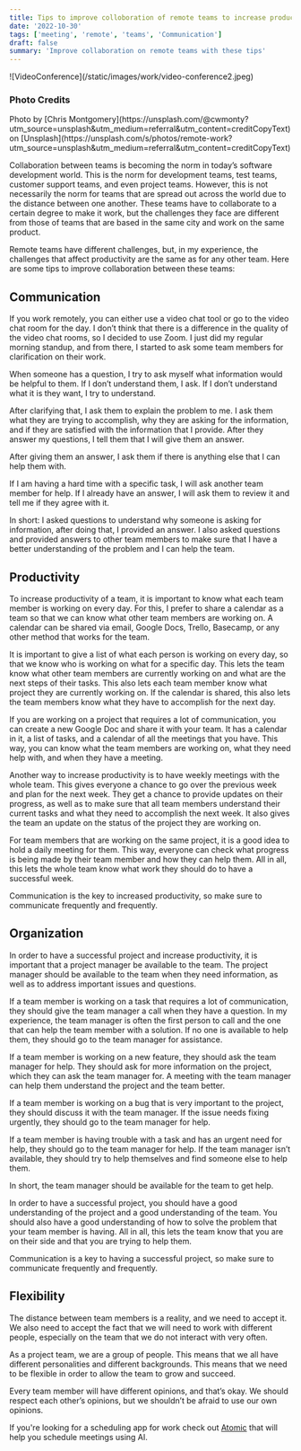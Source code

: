 ```yaml
---
title: Tips to improve colloboration of remote teams to increase productivity
date: '2022-10-30'
tags: ['meeting', 'remote', 'teams', 'Communication']
draft: false
summary: 'Improve collaboration on remote teams with these tips'
---
```

<div className="my-1 w-full overflow-hidden">
    ![VideoConference](/static/images/work/video-conference2.jpeg)
</div>

### Photo Credits
<div>
  Photo by [Chris Montgomery](https://unsplash.com/@cwmonty?utm_source=unsplash&utm_medium=referral&utm_content=creditCopyText)
  on
  [Unsplash](https://unsplash.com/s/photos/remote-work?utm_source=unsplash&utm_medium=referral&utm_content=creditCopyText)
</div>
  
Collaboration between teams is becoming the norm in today’s software development world. This is the norm for development teams, test teams, customer support teams, and even project teams. However, this is not necessarily the norm for teams that are spread out across the world due to the distance between one another. These teams have to collaborate to a certain degree to make it work, but the challenges they face are different from those of teams that are based in the same city and work on the same product.

Remote teams have different challenges, but, in my experience, the challenges that affect productivity are the same as for any other team. Here are some tips to improve collaboration between these teams:

## Communication

If you work remotely, you can either use a video chat tool or go to the video chat room for the day. I don’t think that there is a difference in the quality of the video chat rooms, so I decided to use Zoom. I just did my regular morning standup, and from there, I started to ask some team members for clarification on their work.

When someone has a question, I try to ask myself what information would be helpful to them. If I don’t understand them, I ask. If I don’t understand what it is they want, I try to understand.

After clarifying that, I ask them to explain the problem to me. I ask them what they are trying to accomplish, why they are asking for the information, and if they are satisfied with the information that I provide. After they answer my questions, I tell them that I will give them an answer.

After giving them an answer, I ask them if there is anything else that I can help them with.

If I am having a hard time with a specific task, I will ask another team member for help. If I already have an answer, I will ask them to review it and tell me if they agree with it.

In short: I asked questions to understand why someone is asking for information, after doing that, I provided an answer. I also asked questions and provided answers to other team members to make sure that I have a better understanding of the problem and I can help the team.

## Productivity

To increase productivity of a team, it is important to know what each team member is working on every day. For this, I prefer to share a calendar as a team so that we can know what other team members are working on. A calendar can be shared via email, Google Docs, Trello, Basecamp, or any other method that works for the team.

It is important to give a list of what each person is working on every day, so that we know who is working on what for a specific day. This lets the team know what other team members are currently working on and what are the next steps of their tasks. This also lets each team member know what project they are currently working on. If the calendar is shared, this also lets the team members know what they have to accomplish for the next day.

If you are working on a project that requires a lot of communication, you can create a new Google Doc and share it with your team. It has a calendar in it, a list of tasks, and a calendar of all the meetings that you have. This way, you can know what the team members are working on, what they need help with, and when they have a meeting.

Another way to increase productivity is to have weekly meetings with the whole team. This gives everyone a chance to go over the previous week and plan for the next week. They get a chance to provide updates on their progress, as well as to make sure that all team members understand their current tasks and what they need to accomplish the next week. It also gives the team an update on the status of the project they are working on.

For team members that are working on the same project, it is a good idea to hold a daily meeting for them. This way, everyone can check what progress is being made by their team member and how they can help them. All in all, this lets the whole team know what work they should do to have a successful week.

Communication is the key to increased productivity, so make sure to communicate frequently and frequently.

## Organization

In order to have a successful project and increase productivity, it is important that a project manager be available to the team. The project manager should be available to the team when they need information, as well as to address important issues and questions.

If a team member is working on a task that requires a lot of communication, they should give the team manager a call when they have a question. In my experience, the team manager is often the first person to call and the one that can help the team member with a solution. If no one is available to help them, they should go to the team manager for assistance.

If a team member is working on a new feature, they should ask the team manager for help. They should ask for more information on the project, which they can ask the team manager for. A meeting with the team manager can help them understand the project and the team better.

If a team member is working on a bug that is very important to the project, they should discuss it with the team manager. If the issue needs fixing urgently, they should go to the team manager for help.

If a team member is having trouble with a task and has an urgent need for help, they should go to the team manager for help. If the team manager isn’t available, they should try to help themselves and find someone else to help them.

In short, the team manager should be available for the team to get help.

In order to have a successful project, you should have a good understanding of the project and a good understanding of the team. You should also have a good understanding of how to solve the problem that your team member is having. All in all, this lets the team know that you are on their side and that you are trying to help them.

Communication is a key to having a successful project, so make sure to communicate frequently and frequently.

## Flexibility

The distance between team members is a reality, and we need to accept it. We also need to accept the fact that we will need to work with different people, especially on the team that we do not interact with very often.

As a project team, we are a group of people. This means that we all have different personalities and different backgrounds. This means that we need to be flexible in order to allow the team to grow and succeed.

Every team member will have different opinions, and that’s okay. We should respect each other’s opinions, but we shouldn’t be afraid to use our own opinions.

If you're looking for a scheduling app for work check out [Atomic](https://atomiclife.app) that will help you schedule meetings using AI.